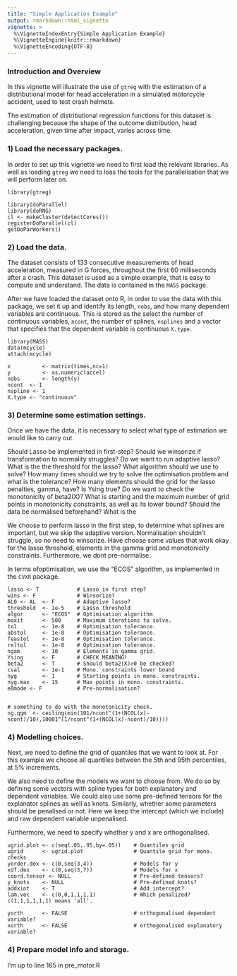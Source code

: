 ```yaml
---
title: "Simple Application Example"
output: rmarkdown::html_vignette
vignette: >
  %\VignetteIndexEntry{Simple Application Example}
  %\VignetteEngine{knitr::rmarkdown}
  %\VignetteEncoding{UTF-8}
---
```



### Introduction and Overview


In this vignette will illustrate the use of `gtreg` with the estimation of a distributional model for head acceleration in a simulated motorcycle accident, used to test crash helmets.

The estimation of distributional regression functions for this dataset is challenging because the shape of the outcome distribution, head acceleration, given time after impact, varies across time.

### 1) Load the necessary packages.

In order to set up this vignette we need to first load the relevant libraries. As well as loading `gtreg` we need to loas the tools for the parallelisation that we will perform later on.

```
library(gtreg)

library(doParallel)
library(doRNG)
cl <- makeCluster(detectCores())
registerDoParallel(cl)
getDoParWorkers()
```

### 2) Load the data.

The dataset consists of 133 consecutive measurements of head acceleration, measured in G forces, throughout the first 60 milliseconds after a crash. This dataset is used as a simple example, that is easy to compute and understand. The data is contained in the `MASS` package.

After we have loaded the dataset onto R, in order to use the data with this package, we set it up and identify its length, `nobs`, and how many dependent variables are continuous. This is stored as the select the number of continuous variables, `ncont`, the number of splines, `nsplines` and a vector that specifies that the dependent variable is continuous `X.type`.

```
library(MASS)
data(mcycle)
attach(mcycle)

x          <- matrix(times,nc=1)
y          <- as.numeric(accel)
nobs       <- length(y)
ncont  <- 1
nspline <- 1
X.type <- "continuous"
```

### 3) Determine some estimation settings.

Once we have the data, it is necessary to select what type of estimation we would like to carry out.

Should Lasso be implemented in first-step? Should we winsorize if transformation to normality struggles? Do we want to run adaptive lasso? What is the the threshold for the lasso? What algorithm should we use to solve? How many times should we try to solve the optimisation problem and what is the tolerance? How many elements should the grid for the lasso penalties, gamma, have? Is Ysing true? Do we want to check the monotonicity of  beta2(X)? What is starting and the maximum number of grid points in monotonicity constraints, as well as its lower bound? Should the data be normalised beforehand? What is the 

We choose to perform lasso in the first step, to determine what splines are important, but we skip the adaptive version. Normalisation shouldn't struggle, so no need to winsorize. Have choose some values that work okay for the lasso threshold, elements in the gamma grid and monotonicity constraints. Furthermore, we dont pre-normalise.

In terms ofoptimisation, we use the "ECOS" algorithm, as implemented in the `CVXR` package.

```
lasso <- T            # Lasso in first step?
wins <- F             # Winsorize?
AL0 <- AL  <- F       # Adaptive lasso?
threshold  <- 1e-5    # Lasso threshold
algor      <- "ECOS"  # Optimisation algorithm
maxit      <- 500     # Maximum iterations to solve.
tol        <- 1e-8    # Optimisation tolerance.
abstol     <- 1e-8    # Optimisation tolerance.
feastol    <- 1e-8    # Optimisation tolerance.
reltol     <- 1e-8    # Optimisation tolerance.
ngam       <- 10      # Elements in gamma grid.
Ysing      <- F       # CHECK MEANING!
beta2      <- T       # Should beta2(X)>0 be checked?
cval       <- 1e-1    # Mono. constraints lower bound
nyg        <- 1       # Starting points in mono. constraints.
nyg.max    <- 15      # Max points in mono. constraints.
e0mode <- F           # Pre-normalisation?


# something to do with the monotonicity check.
ng.qgm  <- ceiling(min(101/ncont^(1+(NCOL(x)-ncont)/10),10001^(1/ncont^(1+(NCOL(x)-ncont)/10))))
```

### 4) Modelling choices.

Next, we need to define the grid of quantiles that we want to look at. For this example we choose all quantiles between the 5th and 95th percentiles, at 5% increments.

We also need to define the models we want to choose from. We do so by defining some vectors with spline types for both explanatory and dependent variables. We could also use some pre-defined tensors for the explanator splines as well as knots. Similarly, whether some parameters should be penalised or not. Here we keep the intercept (which we include) and raw dependent variable unpenalised.

Furthermore, we need to specify whether y and x are orthogonalised.


```
ugrid.plot <- c(seq(.05,.95,by=.05))    # Quantiles grid
ugrid      <- ugrid.plot                # Quantile grid for mono. checks
yorder.dex <- c(0,seq(3,4))             # Models for y
xdf.dex    <- c(0,seq(3,7))             # Models for x
coord.tensor <- NULL                    # Pre-defined tensors?
y_knots    <- NULL                      # Pre-defined knots?
addxint    <- T                         # Add intercept?  
lam.vec    <- c(0,0,1,1,1,1)            # Which penalized? c(1,1,1,1,1,1) means 'all'.

yorth      <- FALSE                     # orthogonalised dependent variable?
xorth      <- FALSE                     # orthogonalised explanatory variable?
```


### 4) Prepare model info and storage.

I'm up to line 165 in pre_motor.R


